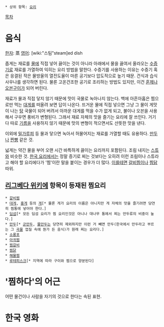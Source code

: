  * 상위 항목: [[요리]]

[[목차]]
= 음식 =

[[한자]]: 蒸
[[영어]]: [wiki:"스팀"steam]ed dish

좁게는 재료를 [[물]]에 직접 넣어 끓이는 것이 아니라 아래에서 물을 끓여서 올라오는 [[수증기]]로 재료를 가열하여 익히는 요리 방법을 말한다. 수증기를 사용하는 이유는 수증기 혹은 응결된 작은 물방울의 열전도율이 마른 공기보다 압도적으로 높기 때문. 건식과 습식 사우나를 생각하면 된다. 물론 고온건조한 공기로 조리하는 방법도 있지만, 이건 [[훈제]]나 [[오븐]][[구이]]가 되어 버린다.

재료가 물과 직접 닿지 않기 때문에 맛이 국물로 녹아나지 않는다. 백에 아흔아홉은 찜으로만 먹는 [[대게]]를 떠올려 보면 답이 나온다. 뜨거운 물에 직접 넣으면 그냥 그 물이 게맛이 나는 [[탕]] 국물이 되어 버려서 아까운 대게를 먹을 수가 없게 되고, 불이나 오븐을 사용해서 구우면 풍비가 변형된다. 그래서 재료 자체의 맛을 즐기는 요리에 잘 쓰인다. 거기다 따로 [[기름]]을 사용하지 않기 때문에 맛의 변형이 적으면서도 산뜻한 맛을 낸다.

이외에 [[밀가루]]피 등 물과 닿으면 녹아서 허물어지는 재료를 가열할 때도 유용하다. [[만두]]나 [[찐빵]] 같은 것. 

넓게는 약간 물을 부어 오랜 시간 바특하게 끓이는 요리까지 포함된다. 조림 내지는 [[스튜]]와 비슷한 것. [[한국 요리]]에서는 정말 증기로 찌는 것보다는 오히려 이런 조림이나 스튜라고 해야 할 요리에다가 '찜'이란 말을 붙이는 경우가 더 많다. [[이를테면]] [[갈비찜]]이나 [[찜닭]] 따위.

== [[리그베다 위키]]에 항목이 등재된 찜요리 ==
 * [[갈비찜]]
 * [[대게]], [[홍게]] 등의 [[게]][* 물론 게가 요리의 이름은 아니지만 게 자체의 맛을 즐기려면 당연히 찜통에 넣어야 한다.]
 * [[딤섬]][* 모든 딤섬 요리가 찜 요리인것은 아니나 대나무 통에서 찌는 만두류의 비중이 높다.]
 * [[만두]][* [[군만두]], [[물만두]]는 당연히 제외하지만 이런 거 빼면 만두(한국에서 만두라고 부르는 그 [[곡물]] 껍질 속에 뭔가 든 음식)가 원래 찌는 요리다.]
 * [[소롱포]]
 * [[아귀찜]]
 * [[찜갈비]]
 * [[찜닭]]
 * [[해물찜]]
 * [[루테피스크]][* 지역에 따라 구이와 찜으로 양분된다]

= '찜하다'의 어근 =

어떤 물건이나 사람을 자기의 것으로 한다는 속된 표현.

= 한국 영화 =
